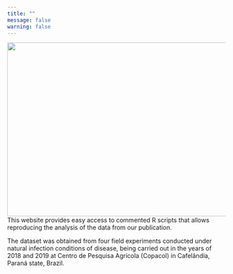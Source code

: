 ```yaml
---
title: ""
message: false
warning: false
---
```



<img src = "fig/loss.png" width=700 height = 400 align = right>
This website provides easy access to commented R scripts that allows reproducing the analysis of the data from our publication.

The dataset was obtained from four field experiments conducted under natural infection conditions of disease, being carried out in the years of 2018 and 2019 at Centro de Pesquisa Agrícola (Copacol) in Cafelândia, Paraná state, Brazil.